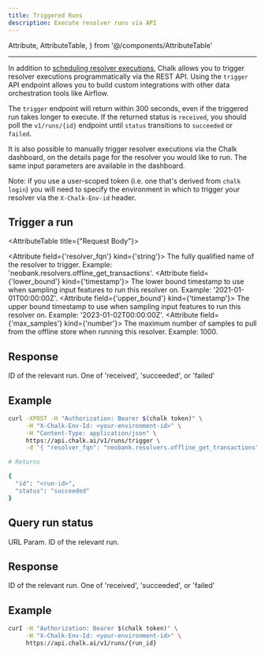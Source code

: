 ```yaml
---
title: Triggered Runs
description: Execute resolver runs via API
---
```


  Attribute,
  AttributeTable,
} from '@/components/AttributeTable'

---

In addition to [scheduling resolver executions](/docs/resolver-cron),
Chalk allows you to trigger resolver executions programmatically via the REST API.
Using the `trigger` API endpoint allows you to build custom integrations with other
data orchestration tools like Airflow.

The `trigger` endpoint will return within 300 seconds, even if the
triggered run takes longer to execute. If the returned status is `received`,
you should poll the `v1/runs/{id}` endpoint until `status` transitions to `succeeded` or `failed`.

It is also possible to manually trigger resolver executions via the Chalk dashboard, on the 
details page for the resolver you would like to run. The same input parameters are available in the dashboard.

Note: if you use a user-scoped token (i.e. one that's derived from `chalk login`) you will need to
specify the environment in which to trigger your resolver via the `X-Chalk-Env-id` header.

## Trigger a run

<RequestUrl url="https://api.chalk.ai/v1/runs/trigger" type="POST" />

<AttributeTable title={"Request Body"}>

<Attribute field={'resolver_fqn'} kind={'string'}>
  The fully qualified name of the resolver to trigger. Example: 'neobank.resolvers.offline_get_transactions'.
</Attribute>
<Attribute field={'lower_bound'} kind={'timestamp'}>
  The lower bound timestamp to use when sampling input features to run this resolver on. Example: '2021-01-01T00:00:00Z'.
</Attribute>
<Attribute field={'upper_bound'} kind={'timestamp'}>
  The upper bound timestamp to use when sampling input features to run this resolver on. Example: '2023-01-02T00:00:00Z'.
</Attribute>
<Attribute field={'max_samples'} kind={'number'}>
  The maximum number of samples to pull from the offline store when running this resolver. Example: 1000.
</Attribute>

</AttributeTable>

## Response

<AttributeTable>
<Attribute field={'id'} kind={'string'}>ID of the relevant run.</Attribute>
    <Attribute field={'status'} kind={'enum'}>
        One of 'received', 'succeeded', or 'failed'
    </Attribute>
</AttributeTable>

## Example

```bash
curl -XPOST -H "Authorization: Bearer $(chalk token)" \
     -H "X-Chalk-Env-Id: <your-environment-id>" \
     -H "Content-Type: application/json" \
     https://api.chalk.ai/v1/runs/trigger \
     -d '{ "resolver_fqn": "neobank.resolvers.offline_get_transactions" }'

# Returns

{
  "id": "<run-id>",
  "status": "succeeded"
}
```

## Query run status

<RequestUrl url="https://api.chalk.ai/v1/runs/:id" type="GET" />

<AttributeTable>
    <Attribute field={'id'}>URL Param. ID of the relevant run.</Attribute>
</AttributeTable>

## Response

<AttributeTable>
    <Attribute field={'id'} kind={'string'}>ID of the relevant run.</Attribute>
<Attribute field={'status'} kind={'enum'}>
    One of 'received', 'succeeded', or 'failed'
</Attribute>
</AttributeTable>

## Example

```bash
curI -H "Authorization: Bearer $(chalk token)" \
     -H "X-Chalk-Env-Id: <your-environment-id>" \
     https://api.chalk.ai/v1/runs/{run_id}
```
